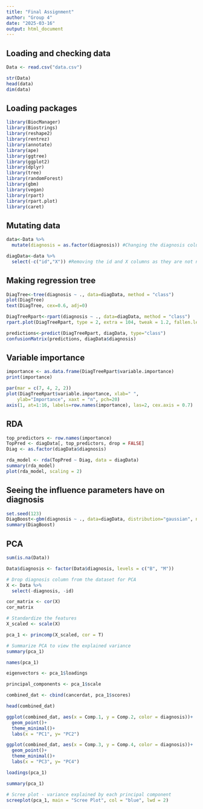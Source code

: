 ```yaml
---
title: "Final Assignment"
author: "Group 4"
date: "2025-03-16"
output: html_document
---
```


## Loading and checking data

```r
Data <- read.csv("data.csv")
```

```r
str(Data)
head(data)
dim(data)
```

## Loading packages

```r
library(BiocManager)
library(Biostrings)
library(reshape2)
library(rentrez)
library(annotate)
library(ape)
library(ggtree)
library(ggplot2)
library(dplyr)
library(tree)
library(randomForest)
library(gbm)
library(vegan)
library(rpart)
library(rpart.plot)
library(caret)
```

## Mutating data

```r
data<-Data %>% 
  mutate(diagnosis = as.factor(diagnosis)) #Changing the diagnosis column from a character to a factor
```

```r
diagData<-data %>% 
  select(-c("id","X")) #Removing the id and X columns as they are not needed for our analysis
```

## Making regression tree

```r
DiagTree<-tree(diagnosis ~ ., data=diagData, method = "class")
plot(DiagTree)
text(DiagTree, cex=0.6, adj=0)
```

```r
DiagTreeRpart<-rpart(diagnosis ~ ., data=diagData, method = "class")
rpart.plot(DiagTreeRpart, type = 2, extra = 104, tweak = 1.2, fallen.leaves=TRUE)
```

```r
predictions<-predict(DiagTreeRpart, diagData, type="class")
confusionMatrix(predictions, diagData$diagnosis)
```

## Variable importance

```r
importance <- as.data.frame(DiagTreeRpart$variable.importance)
print(importance)

par(mar = c(7, 4, 2, 2))
plot(DiagTreeRpart$variable.importance, xlab=" ", 
    ylab="Importance", xaxt = "n", pch=20)
axis(1, at=1:16, labels=row.names(importance), las=2, cex.axis = 0.7)
```

## RDA

```r
top_predictors <- row.names(importance)
TopPred <- diagData[, top_predictors, drop = FALSE]
Diag <- as.factor(diagData$diagnosis)

rda_model <- rda(TopPred ~ Diag, data = diagData)
summary(rda_model)
plot(rda_model, scaling = 2)
```

## Seeing the influence parameters have on diagnosis

```r
set.seed(123)
DiagBoost<-gbm(diagnosis ~ ., data=diagData, distribution="gaussian", n.trees=25, interaction.depth=2, cv.folds=12)
summary(DiagBoost)
```

## PCA

```r
sum(is.na(Data))
```

```r
Data$diagnosis <- factor(Data$diagnosis, levels = c("B", "M"))

# Drop diagnosis column from the dataset for PCA 
X <- Data %>%
  select(-diagnosis, -id)   
```

```r
cor_matrix <- cor(X)
cor_matrix
```

```r
# Standardize the features 
X_scaled <- scale(X)
```

```r
pca_1 <- princomp(X_scaled, cor = T)
```

```r
# Summarize PCA to view the explained variance
summary(pca_1)
```

```r
names(pca_1)
```

```r
eigenvectors <- pca_1$loadings
```

```r
principal_components <- pca_1$scale
```

```r
combined_dat <- cbind(cancerdat, pca_1$scores)

head(combined_dat)
```

```r
ggplot(combined_dat, aes(x = Comp.1, y = Comp.2, color = diagnosis))+
  geom_point()+
  theme_minimal()+
  labs(x = "PC1", y= "PC2")
```

```r
ggplot(combined_dat, aes(x = Comp.3, y = Comp.4, color = diagnosis))+
  geom_point()+
  theme_minimal()+
  labs(x = "PC3", y= "PC4")
```

```r
loadings(pca_1)
```

```r
summary(pca_1)
```

```r
# Scree plot - variance explained by each principal component
screeplot(pca_1, main = "Scree Plot", col = "blue", lwd = 2)
```
